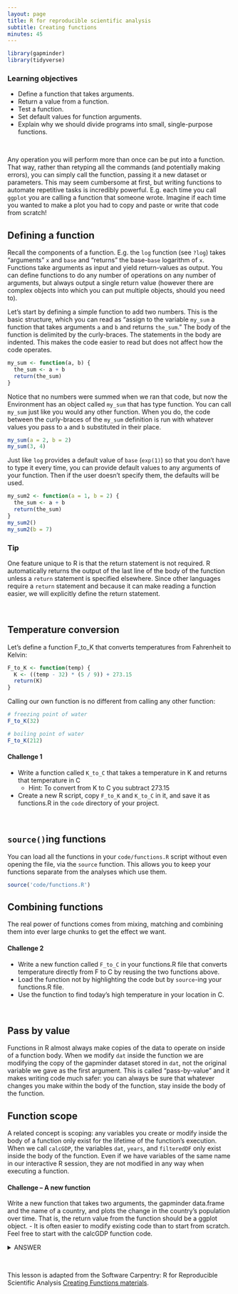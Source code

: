 ```yaml
---
layout: page
title: R for reproducible scientific analysis
subtitle: Creating functions
minutes: 45
---
```


```r
library(gapminder)
library(tidyverse)
```

<div class = "blue">

### Learning objectives

* Define a function that takes arguments.
* Return a value from a function.
* Test a function.
* Set default values for function arguments.
* Explain why we should divide programs into small, single-purpose functions.
</div>
<br>

Any operation you will perform more than once can be put into a function. That way, rather than retyping all the commands (and potentially making errors), you can simply call the function, passing it a new dataset or parameters. This may seem cumbersome at first, but writing functions to automate repetitive tasks is incredibly powerful. E.g. each time you call `ggplot` you are calling a function that someone wrote. Imagine if each time you wanted to make a plot you had to copy and paste or write that code from scratch!



## Defining a function

Recall the components of a function. E.g. the `log` function (see `?log`) takes "arguments" `x` and `base` and "returns" the base-`base` logarithm of `x`. Functions take arguments as input and yield return-values as output. You can define functions to do any number of operations on any number of arguments, but always output a single return value (however there are complex objects into which you can put multiple objects, should you need to).

Let's start by defining a simple function to add two numbers. This is the basic structure, which you can read as "assign to the variable `my_sum` a function that takes arguments `a` and `b` and returns `the_sum`." The body of the function is delimited by the curly-braces. The statements in the body are indented. This makes the code easier to read but does not affect how the code operates. 

```r
my_sum <- function(a, b) {
  the_sum <- a + b
  return(the_sum)
}
```

Notice that no numbers were summed when we ran that code, but now the Environment has an object called `my_sum` that has type function. You can call `my_sum` just like you would any other function. When you do, the code between the curly-braces of the `my_sum` definition is run with whatever values you pass to `a` and `b` substituted in their place.

```r
my_sum(a = 2, b = 2)
my_sum(3, 4)
```

Just like `log` provides a default value of `base` (`exp(1)`) so that you don't have to type it every time, you can provide default values to any arguments of your function. Then if the user doesn't specify them, the defaults will be used.

```r
my_sum2 <- function(a = 1, b = 2) {
  the_sum <- a + b
  return(the_sum)
}
my_sum2()
my_sum2(b = 7)
```

<div class = "blue">

### Tip

One feature unique to R is that the return statement is not required.
R automatically returns the output of the last line of the body
of the function unless a `return` statement is specified elsewhere.
Since other languages require a `return` statement and because it can make
reading a function easier, we will explicitly define the return statement.
</div>
<br>

## Temperature conversion

Let’s define a function F_to_K that converts temperatures from Fahrenheit to Kelvin:

```r
F_to_K <- function(temp) {
  K <- ((temp - 32) * (5 / 9)) + 273.15
  return(K)
}
```

Calling our own function is no different from calling any other function:

```r
# freezing point of water
F_to_K(32)
```

```r
# boiling point of water
F_to_K(212)
```

<div class = "blue">

#### Challenge 1

- Write a function called `K_to_C` that takes a temperature in K
and returns that temperature in C
   - Hint: To convert from K to C you subtract 273.15
- Create a new R script, copy `F_to_K` and `K_to_C` in it, and save it as 
functions.R in the `code` directory of your project.
</div>
<br>

## `source()`ing functions

You can load all the functions in your `code/functions.R` script without even opening the file, via the `source` function. This allows you to keep your functions separate from the analyses which use them. 

```r
source('code/functions.R')
```


## Combining functions

The real power of functions comes from mixing, matching and combining them
into ever large chunks to get the effect we want.

<div class = "blue">
#### Challenge 2

- Write a new function called `F_to_C` in your functions.R file that converts 
temperature directly from F to C by reusing the two functions above.
- Load the function not by highlighting the code but by `source`-ing your functions.R file.
- Use the function to find today's high temperature in your location in C.
</div>
<br>


<!-- ### A more-useful function -->

<!-- Let's write a function to calculate countries' GDPs in their local currency.  -->

<!-- - Start with Canada, exchange rate is 1.279098 -->

<!-- - Turn that into a function that takes country and exchange rate. -->

<!-- - Here is a [table of exchange rates for many countries](https://raw.githubusercontent.com/michaellevy/gapminder-R/gh-pages/data/simple_exchange_rate.csv). -->

<!-- - Call the function with some row -->

<!-- - lapply over rows -->


<!-- ### Do by joins -->

<!-- And by year -->

<!-- - Get all the exchange rates over time. You can [download that here](https://raw.githubusercontent.com/michaellevy/gapminder-R/gh-pages/data/exchange_rate.csv). -->

<!-- - join, filter -->


## Pass by value

Functions in R almost always make copies of the data to operate on
inside of a function body. When we modify `dat` inside the function
we are modifying the copy of the gapminder dataset stored in `dat`,
not the original variable we gave as the first argument.
This is called "pass-by-value" and it makes writing code much safer:
you can always be sure that whatever changes you make within the
body of the function, stay inside the body of the function.

## Function scope

A related concept is scoping: any variables you
create or modify inside the body of a function only exist for the lifetime
of the function's execution. When we call `calcGDP`, the variables `dat`,
 `years`, and `filteredDF` only exist inside the body of the function. Even if we
have variables of the same name in our interactive R session, they are
not modified in any way when executing a function.


<div class = "blue">
#### Challenge -- A new function {.challenge}

Write a new function that takes two arguments, the gapminder data.frame and the name of a country, and plots the change in the country's population over time. That is, the return value from the function should be a ggplot object.
   - It is often easier to modify existing code than to start from scratch. Feel free to start with the calcGDP function code.



<details>
<summary>ANSWER</summary>
```r
plotPopGrowth <- function(countrytoplot, dat = gapminder) {
    df <- filter(dat, country == countrytoplot) 
    plot <- ggplot(df, aes(year, pop)) + 
        geom_line()
    return(plot)
}
plotPopGrowth('Canada')
```
</details>
</div>
<br>


This lesson is adapted from the Software Carpentry: R for Reproducible Scientific Analysis [Creating Functions materials](http://data-lessons.github.io/gapminder-R/07-functions.html).
